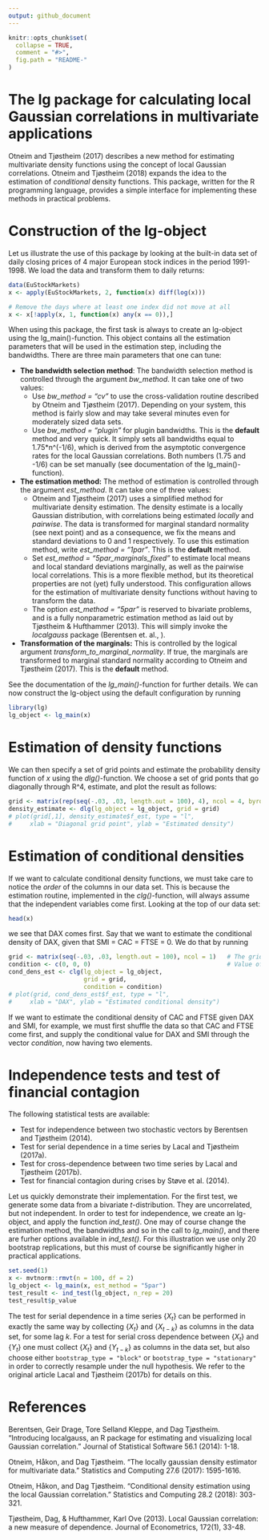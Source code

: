 ```yaml
---
output: github_document
---
```


<!-- README.md is generated from README.Rmd. Please edit that file -->

```r
knitr::opts_chunk$set(
  collapse = TRUE,
  comment = "#>",
  fig.path = "README-"
)
```

# The lg package for calculating local Gaussian correlations in multivariate applications

Otneim and Tjøstheim (2017) describes a new method for estimating multivariate density functions using the concept of local Gaussian correlations. Otneim and Tjøstheim (2018) expands the idea to the estimation of *conditional* density functions. This package, written for the R programming language, provides a simple interface for implementing these methods in practical problems. 

# Construction of the lg-object

Let us illustrate the use of this package by looking at the built-in data set of daily closing prices of 4 major European stock indices in the period 1991-1998. We load the data and transform them to daily returns:  

```r
data(EuStockMarkets)
x <- apply(EuStockMarkets, 2, function(x) diff(log(x)))

# Remove the days where at least one index did not move at all
x <- x[!apply(x, 1, function(x) any(x == 0)),]
```

When using this package, the first task is always to create an lg-object using the lg_main()-function. This object contains all the estimation parameters that will be used in the estimation step, including the bandwidths. There are three main parameters that one can tune:

* **The bandwidth selection method**: The bandwidth selection method is controlled through the argument *bw_method*. It can take one of two values: 
    + Use *bw_method = "cv"* to use the cross-validation routine described by Otneim and Tjøstheim (2017). Depending on your system, this method is fairly slow and may take several minutes even for moderately sized data sets.
    + Use *bw_method = "plugin"* for plugin bandwidths. This is the **default** method and very quick. It simply sets all bandwidths equal to 1.75*n^(-1/6), which is derived from the asymptotic convergence rates for the local Gaussian correlations. Both numbers (1.75 and -1/6) can be set manually (see documentation of the lg_main()-function). 

* **The estimation method:** The method of estimation is controlled through the argument *est_method*. It can take one of three values:
    + Otneim and Tjøstheim (2017) uses a simplified method for multivariate density estimation. The density estimate is a locally Gaussian distribution, with correlations being estimated *locally* and *pairwise*. The data is transformed for marginal standard normality (see next point) and as a consequence, we fix the means and standard deviations to 0 and 1 respectively. To use this estimation method, write *est_method = "1par"*. This is the **default** method.
    + Set *est_method = "5par_marginals_fixed"* to estimate local means and local standard deviations marginally, as well as the pairwise local correlations. This is a more flexible method, but its theoretical properties are not (yet) fully understood. This configuration allows for the estimation of multivariate density functions without having to transform the data.
    + The option *est_method = "5par"* is reserved to bivariate problems, and is a fully nonparametric estimation method as laid out by Tjøstheim & Hufthammer (2013). This will simply invoke the *localgauss* package (Berentsen et. al., ).
    
* **Transformation of the marginals:** This is controlled by the logical argument *transform_to_marginal_normality*. If true, the marginals are transformed to marginal standard normality according to Otneim and Tjøstheim (2017). This is the **default** method.

See the documentation of the *lg_main()*-function for further details. We can now construct the lg-object using the default configuration by running

```r
library(lg)
lg_object <- lg_main(x)
```

# Estimation of density functions

We can then specify a set of grid points and estimate the probability density function of *x* using the *dlg()*-function. We choose a set of grid ponts that go diagonally through R^4, estimate, and plot the result as follows:

```r
grid <- matrix(rep(seq(-.03, .03, length.out = 100), 4), ncol = 4, byrow = FALSE)
density_estimate <- dlg(lg_object = lg_object, grid = grid)
# plot(grid[,1], density_estimate$f_est, type = "l",
#     xlab = "Diagonal grid point", ylab = "Estimated density")
```

# Estimation of conditional densities

If we want to calculate conditional density functions, we must take care to notice the *order* of the columns in our data set. This is because the estimation routine, implemented in the *clg()*-function, will always assume that the independent variables come first. Looking at the top of our data set:

```r
head(x)
```

we see that DAX comes first. Say that we want to estimate the conditional density of DAX, given that SMI = CAC = FTSE = 0. We do that by running

```r
grid <- matrix(seq(-.03, .03, length.out = 100), ncol = 1)   # The grid must be a matrix
condition <- c(0, 0, 0)                                      # Value of dependent variables
cond_dens_est <- clg(lg_object = lg_object, 
                     grid = grid,
                     condition = condition)
# plot(grid, cond_dens_est$f_est, type = "l",
#     xlab = "DAX", ylab = "Estimated conditional density")
```

If we want to estimate the conditional density of CAC and FTSE given DAX and SMI, for example, we must first shuffle the data so that CAC and FTSE come first, and supply the conditional value for DAX and SMI through the vector *condition*, now having two elements.

# Independence tests and test of financial contagion

The following statistical tests are available:

- Test for independence between two stochastic vectors by Berentsen and Tjøstheim (2014).
- Test for serial dependence in a time series by Lacal and Tjøstheim (2017a).
- Test for cross-dependence between two time series by Lacal and Tjøstheim (2017b).
- Test for financial contagion during crises by Støve et al. (2014).

Let us quickly demonstrate their implementation. For the first test, we generate 
some data from a bivariate $t$-distribution. They are uncorrelated, but not 
independent. In order to test for independence, we create an lg-object, and 
apply the function *ind_test()*. One may of course change the estimation method, 
the bandwidths and so in the call to *lg_main()*, and there are furher options available in *ind_test()*. For this illustration we use only 20 bootstrap replications, but this must of course be significantly higher in practical applications.

```r
set.seed(1)
x <- mvtnorm::rmvt(n = 100, df = 2)
lg_object <- lg_main(x, est_method = "5par")
test_result <- ind_test(lg_object, n_rep = 20)
test_result$p_value
```

The test for serial dependence in a time series $\{X_t\}$ can be performed in exactly the same way by collecting $\{X_t\}$ and $\{X_{t-k}\}$ as columns in the data set, for some lag $k$. For a test for serial cross dependence between $\{X_t\}$ and $\{Y_t\}$ one must collect $\{X_t\}$ and $\{Y_{t-k}\}$ as columns in the data set, but also choose either `bootstrap_type = "block"` or `bootstrap_type = "stationary"` in order to correctly resample under the null hypothesis. We refer to the original article Lacal and Tjøstheim (2017b) for details on this.




# References

Berentsen, Geir Drage, Tore Selland Kleppe, and Dag Tjøstheim. "Introducing localgauss, an R package for estimating and visualizing local Gaussian correlation." Journal of Statistical Software 56.1 (2014): 1-18.

Otneim, Håkon, and Dag Tjøstheim. "The locally gaussian density estimator for multivariate data." Statistics and Computing 27.6 (2017): 1595-1616.

Otneim, Håkon, and Dag Tjøstheim. "Conditional density estimation using the local Gaussian correlation." Statistics and Computing 28.2 (2018): 303-321.

Tjøstheim, Dag, & Hufthammer, Karl Ove (2013). Local Gaussian correlation: a new measure of dependence. Journal of Econometrics, 172(1), 33-48.
